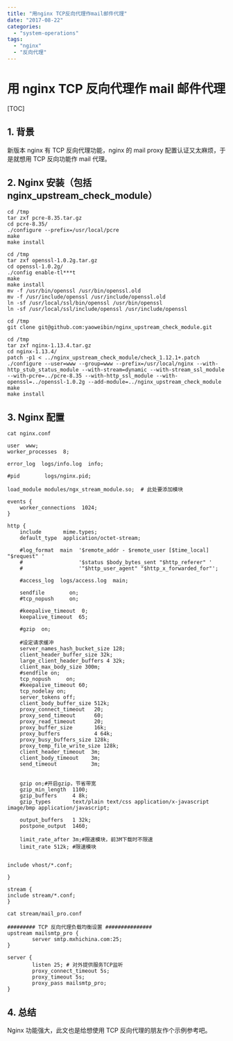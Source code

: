 ```yaml
---
title: "用nginx TCP反向代理作mail邮件代理"
date: "2017-08-22"
categories:
  - "system-operations"
tags:
  - "nginx"
  - "反向代理"
---
```


# 用 nginx TCP 反向代理作 mail 邮件代理

[TOC]

## 1\. 背景

新版本 nginx 有 TCP 反向代理功能，nginx 的 mail proxy 配置认证又太麻烦，于是就想用 TCP 反向功能作 mail 代理。

## 2\. Nginx 安装（包括 nginx_upstream_check_module）

```
cd /tmp
tar zxf pcre-8.35.tar.gz
cd pcre-8.35/
./configure --prefix=/usr/local/pcre
make
make install

cd /tmp
tar zxf openssl-1.0.2g.tar.gz
cd openssl-1.0.2g/
./config enable-tl***t
make
make install
mv -f /usr/bin/openssl /usr/bin/openssl.old
mv -f /usr/include/openssl /usr/include/openssl.old
ln -sf /usr/local/ssl/bin/openssl /usr/bin/openssl
ln -sf /usr/local/ssl/include/openssl /usr/include/openssl

cd /tmp
git clone git@github.com:yaoweibin/nginx_upstream_check_module.git

cd /tmp
tar zxf nginx-1.13.4.tar.gz
cd nginx-1.13.4/
patch -p1 < ../nginx_upstream_check_module/check_1.12.1+.patch
./configure --user=www --group=www --prefix=/usr/local/nginx --with-http_stub_status_module --with-stream=dynamic --with-stream_ssl_module --with-pcre=../pcre-8.35 --with-http_ssl_module --with-openssl=../openssl-1.0.2g --add-module=../nginx_upstream_check_module
make
make install
```

## 3\. Nginx 配置

`cat nginx.conf`

```
user  www;
worker_processes  8;

error_log  logs/info.log  info;

#pid        logs/nginx.pid;

load_module modules/ngx_stream_module.so;  # 此处要添加模块

events {
    worker_connections  1024;
}

http {
    include       mime.types;
    default_type  application/octet-stream;

    #log_format  main  '$remote_addr - $remote_user [$time_local] "$request" '
    #                  '$status $body_bytes_sent "$http_referer" '
    #                  '"$http_user_agent" "$http_x_forwarded_for"';

    #access_log  logs/access.log  main;

    sendfile        on;
    #tcp_nopush     on;

    #keepalive_timeout  0;
    keepalive_timeout  65;

    #gzip  on;

    #设定请求缓冲
    server_names_hash_bucket_size 128;
    client_header_buffer_size 32k;
    large_client_header_buffers 4 32k;
    client_max_body_size 300m;
    #sendfile on;
    tcp_nopush     on;
    #keepalive_timeout 60;
    tcp_nodelay on;
    server_tokens off;
    client_body_buffer_size 512k;
    proxy_connect_timeout   20;
    proxy_send_timeout      60;
    proxy_read_timeout      20;
    proxy_buffer_size       16k;
    proxy_buffers           4 64k;
    proxy_busy_buffers_size 128k;
    proxy_temp_file_write_size 128k;
    client_header_timeout  3m;
    client_body_timeout    3m;
    send_timeout           3m;


    gzip on;#开启gzip，节省带宽
    gzip_min_length  1100;
    gzip_buffers     4 8k;
    gzip_types       text/plain text/css application/x-javascript image/bmp application/javascript;

    output_buffers   1 32k;
    postpone_output  1460;

    limit_rate_after 3m;#限速模块，前3M下载时不限速
    limit_rate 512k; #限速模块


include vhost/*.conf;

}

stream {
include stream/*.conf;
}
```

`cat stream/mail_pro.conf`

```
######### TCP 反向代理负载均衡设置 ###############
upstream mailsmtp_pro {
        server smtp.mxhichina.com:25;
}

server {
        listen 25; # 对外提供服务TCP监听
        proxy_connect_timeout 5s;
        proxy_timeout 5s;
        proxy_pass mailsmtp_pro;
}
```

## 4\. 总结

Nginx 功能强大，此文也是给想使用 TCP 反向代理的朋友作个示例参考吧。
